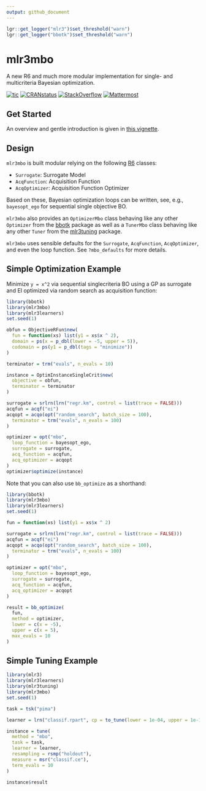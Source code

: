 ```yaml
---
output: github_document
---
```


```r
lgr::get_logger("mlr3")$set_threshold("warn")
lgr::get_logger("bbotk")$set_threshold("warn")

```

# mlr3mbo

A new R6 and much more modular implementation for single- and multicriteria Bayesian optimization.

<!-- badges: start -->
[![tic](https://github.com/mlr-org/mlr3mbo/workflows/tic/badge.svg?branch=main)](https://github.com/mlr-org/mlr3mbo/actions)
[![CRANstatus](https://www.r-pkg.org/badges/version/mlr3mbo)](https://cran.r-project.org/package=mlr3mbo)
[![StackOverflow](https://img.shields.io/badge/stackoverflow-mlr3-orange.svg)](https://stackoverflow.com/questions/tagged/mlr3)
[![Mattermost](https://img.shields.io/badge/chat-mattermost-orange.svg)](https://lmmisld-lmu-stats-slds.srv.mwn.de/mlr_invite/)
<!-- badges: end -->

## Get Started

An overview and gentle introduction is given in [this vignette](https://mlr3mbo.mlr-org.com/articles/mlr3mbo.html).

## Design

`mlr3mbo` is built modular relying on the following [R6](https://cran.r-project.org/package=R6) classes:

* `Surrogate`: Surrogate Model
* `AcqFunction`: Acquisition Function
* `AcqOptimizer`: Acquisition Function Optimizer

Based on these, Bayesian optimization loops can be written, see, e.g., `bayesopt_ego` for sequential single objective BO.

`mlr3mbo` also provides an `OptimizerMbo` class behaving like any other `Optimizer` from the [bbotk](https://cran.r-project.org/package=bbotk) package as well as
a `TunerMbo` class behaving like any other `Tuner` from the [mlr3tuning](https://cran.r-project.org/package=mlr3tuning) package.

`mlr3mbo` uses sensible defaults for the `Surrogate`, `AcqFunction`, `AcqOptimizer`, and even the loop function.
See `?mbo_defaults` for more details.

## Simple Optimization Example

Minimize `y = x^2` via sequential singlecriteria BO using a GP as surrogate and EI optimized via random search as acquisition function:

```r
library(bbotk)
library(mlr3mbo)
library(mlr3learners)
set.seed(1)

obfun = ObjectiveRFun$new(
  fun = function(xs) list(y1 = xs$x ^ 2),
  domain = ps(x = p_dbl(lower = -5, upper = 5)),
  codomain = ps(y1 = p_dbl(tags = "minimize"))
)

terminator = trm("evals", n_evals = 10)

instance = OptimInstanceSingleCrit$new(
  objective = obfun,
  terminator = terminator
)

surrogate = srlrn(lrn("regr.km", control = list(trace = FALSE)))
acqfun = acqf("ei")
acqopt = acqo(opt("random_search", batch_size = 100),
  terminator = trm("evals", n_evals = 100)
)

optimizer = opt("mbo",
  loop_function = bayesopt_ego,
  surrogate = surrogate,
  acq_function = acqfun,
  acq_optimizer = acqopt
)
optimizer$optimize(instance)
```

Note that you can also use `bb_optimize` as a shorthand:

```r
library(bbotk)
library(mlr3mbo)
library(mlr3learners)
set.seed(1)

fun = function(xs) list(y1 = xs$x ^ 2)

surrogate = srlrn(lrn("regr.km", control = list(trace = FALSE)))
acqfun = acqf("ei")
acqopt = acqo(opt("random_search", batch_size = 100),
  terminator = trm("evals", n_evals = 100)
)

optimizer = opt("mbo",
  loop_function = bayesopt_ego,
  surrogate = surrogate,
  acq_function = acqfun,
  acq_optimizer = acqopt
)

result = bb_optimize(
  fun,
  method = optimizer,
  lower = c(x = -5),
  upper = c(x = 5),
  max_evals = 10
)
```

## Simple Tuning Example

```r
library(mlr3)
library(mlr3learners)
library(mlr3tuning)
library(mlr3mbo)
set.seed(1)

task = tsk("pima")

learner = lrn("classif.rpart", cp = to_tune(lower = 1e-04, upper = 1e-1, logscale = TRUE))

instance = tune(
  method = "mbo",
  task = task,
  learner = learner,
  resampling = rsmp("holdout"),
  measure = msr("classif.ce"),
  term_evals = 10
)

instance$result
```
